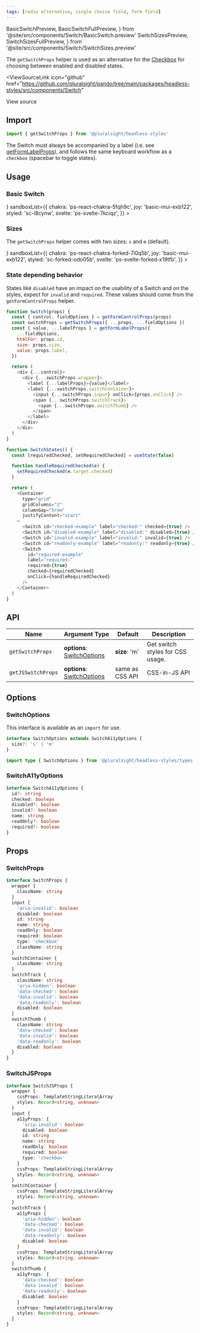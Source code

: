 ```yaml
---
tags: [radio alternative, single choice field, form field]
---
```


  BasicSwitchPreview,
  BasicSwitchFullPreview,
} from '@site/src/components/Switch/BasicSwitch.preview'
  SwitchSizesPreview,
  SwitchSizesFullPreview,
} from '@site/src/components/Switch/SwitchSizes.preview'

The `getSwitchProps` helper is used as an alternative for the [Checkbox](./Checkbox.mdx) for choosing between enabled and disabled states.

<ViewSourceLink
  icon="github"
  href="https://github.com/pluralsight/pando/tree/main/packages/headless-styles/src/components/Switch"
>
  View source
</ViewSourceLink>

## Import

```javascript
import { getSwitchProps } from '@pluralsight/headless-styles'
```

The Switch must always be accompanied by a label (i.e. see [getFormLabelProps](./FormControl.mdx)), and follows the same keyboard workflow as a `checkbox` (spacebar to toggle states).

## Usage

### Basic Switch

<BasicSwitch />
<LiveExampleTabs
  fullCode={<BasicSwitchFullPreview />}
  sandboxList={{
    chakra: 'ps-react-chakra-5fqh9c',
    joy: 'basic-mui-exb122',
    styled: 'sc-i8cynw',
    svelte: 'ps-svelte-7kciqz',
  }}
>
  <BasicSwitchPreview />
</LiveExampleTabs>

### Sizes

The `getSwitchProps` helper comes with two sizes: `s` and `m` (default).

<SwitchSizes />
<LiveExampleTabs
  fullCode={<SwitchSizesFullPreview />}
  sandboxList={{
    chakra: 'ps-react-chakra-forked-7i0q5b',
    joy: 'basic-mui-exb122',
    styled: 'sc-forked-odo05b',
    svelte: 'ps-svelte-forked-x19tfb',
  }}
>
  <SwitchSizesPreview />
</LiveExampleTabs>

### State depending behavior

States like `disabled` have an impact on the usability of a Switch and on the styles, expect for `invalid` and `required`. These values should come from the `getFormControlProps` helper.

<SwitchStates />

```javascript
function Switch(props) {
  const { control, fieldOptions } = getFormControlProps(props)
  const switchProps = getSwitchProps({ ...props, ...fieldOptions })
  const { value, ...labelProps } = getFormLabelProps({
    ...fieldOptions,
    htmlFor: props.id,
    size: props.size,
    value: props.label,
  })

  return (
    <div {...control}>
      <div {...switchProps.wrapper}>
        <label {...labelProps}>{value}</label>
        <label {...switchProps.switchContainer}>
          <input {...switchProps.input} onClick={props.onClick} />
          <span {...switchProps.switchTrack}>
            <span {...switchProps.switchThumb} />
          </span>
        </label>
      </div>
    </div>
  )
}

function SwitchStates() {
  const [requiredChecked, setRequiredChecked] = useState(false)

  function handleRequiredChecked(e) {
    setRequiredChecked(e.target.checked)
  }

  return (
    <Container
      type="grid"
      gridColumns="2"
      columnGap="5rem"
      justifyContent="start"
    >
      <Switch id="checked-example" label="checked:" checked={true} />
      <Switch id="disabled-example" label="disabled:" disabled={true} />
      <Switch id="invalid-example" label="invalid:" invalid={true} />
      <Switch id="readonly-example" label="readonly:" readonly={true} />
      <Switch
        id="required-example"
        label="required:"
        required={true}
        checked={requiredChecked}
        onClick={handleRequiredChecked}
      />
    </Container>
  )
}
```

## API

| Name               | Argument Type                                | Default         | Description                      |
| ------------------ | -------------------------------------------- | --------------- | -------------------------------- |
| `getSwitchProps`   | **options**: [SwitchOptions](#switchoptions) | **size**: 'm'   | Get switch styles for CSS usage. |
| `getJSSwitchProps` | **options**: [SwitchOptions](#switchoptions) | same as CSS API | CSS-in-JS API                    |

## Options

### SwitchOptions

This interface is available as an `import` for use.

```typescript
interface SwitchOptions extends SwitchA11yOptions {
  size?: 's' | 'm'
}
```

```typescript title="Import example"
import type { SwitchOptions } from '@pluralsight/headless-styles/types'
```

### SwitchA11yOptions

```typescript
interface SwitchA11yOptions {
  id?: string
  checked: boolean
  disabled?: boolean
  invalid?: boolean
  name: string
  readOnly?: boolean
  required?: boolean
}
```

## Props

### SwitchProps

```typescript
interface SwitchProps {
  wrapper {
    className: string
  }
  input {
    'aria-invalid': boolean
    disabled: boolean
    id: string
    name: string
    readOnly: boolean
    required: boolean
    type: 'checkbox'
    className: string
  }
  switchContainer {
    className: string
  }
  switchTrack {
    className: string
    'aria-hidden': boolean
    'data-checked': boolean
    'data-invalid': boolean
    'data-readonly': boolean
    disabled: boolean
  }
  switchThumb {
    className: string
    'data-checked': boolean
    'data-invalid': boolean
    'data-readonly': boolean
    disabled: boolean
  }
}
```

### SwitchJSProps

```typescript
interface SwitchJSProps {
  wrapper {
    cssProps: TemplateStringLiteralArray
    styles: Record<string, unknown>
  }
  input {
    a11yProps: {
      'aria-invalid': boolean
      disabled: boolean
      id: string
      name: string
      readOnly: boolean
      required: boolean
      type: 'checkbox'
    }
    cssProps: TemplateStringLiteralArray
    styles: Record<string, unknown>
  }
  switchContainer {
    cssProps: TemplateStringLiteralArray
    styles: Record<string, unknown>
  }
  switchTrack {
    a11yProps {
      'aria-hidden': boolean
      'data-checked': boolean
      'data-invalid': boolean
      'data-readonly': boolean
      disabled: boolean
    }
    cssProps: TemplateStringLiteralArray
    styles: Record<string, unknown>
  }
  switchThumb {
    a11yProps: {
      'data-checked': boolean
      'data-invalid': boolean
      'data-readonly': boolean
      disabled: boolean
    }
    cssProps: TemplateStringLiteralArray
    styles: Record<string, unknown>
  }
}
```

